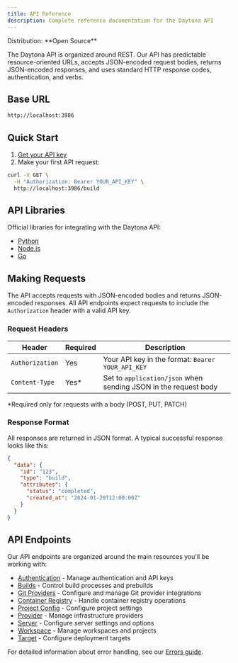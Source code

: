 ```yaml
---
title: API Reference
description: Complete reference documentation for the Daytona API
---
```



<Label>
  Distribution: **Open Source**
</Label>

The Daytona API is organized around REST. Our API has predictable resource-oriented URLs, accepts JSON-encoded request bodies, returns JSON-encoded responses, and uses standard HTTP response codes, authentication, and verbs.

## Base URL

```bash
http://localhost:3986
```

## Quick Start

1. [Get your API key](/api/authentication)
2. Make your first API request:

```bash
curl -X GET \
  -H "Authorization: Bearer YOUR_API_KEY" \
  http://localhost:3986/build
```

## API Libraries

Official libraries for integrating with the Daytona API:

- [Python](https://github.com/daytonaio/daytona-python)
- [Node.js](https://github.com/daytonaio/daytona-node)
- [Go](https://github.com/daytonaio/daytona-go)

## Making Requests

The API accepts requests with JSON-encoded bodies and returns JSON-encoded responses. All API endpoints expect requests to include the `Authorization` header with a valid API key.

### Request Headers

| Header | Required | Description |
|--------|----------|-------------|
| `Authorization` | Yes | Your API key in the format: `Bearer YOUR_API_KEY` |
| `Content-Type` | Yes* | Set to `application/json` when sending JSON in the request body |

*Required only for requests with a body (POST, PUT, PATCH)

### Response Format

All responses are returned in JSON format. A typical successful response looks like this:

```json
{
  "data": {
    "id": "123",
    "type": "build",
    "attributes": {
      "status": "completed",
      "created_at": "2024-01-20T12:00:00Z"
    }
  }
}
```

## API Endpoints

Our API endpoints are organized around the main resources you'll be working with:

- [Authentication](/api/endpoints/authentication) - Manage authentication and API keys
- [Builds](/api/endpoints/compute/builds) - Control build processes and prebuilds
- [Git Providers](/api/endpoints/git) - Configure and manage Git provider integrations
- [Container Registry](/api/endpoints/container-registry) - Handle container registry operations
- [Project Config](/api/endpoints/project-config) - Configure project settings
- [Provider](/api/endpoints/provider) - Manage infrastructure providers
- [Server](/api/endpoints/server) - Configure server settings and options
- [Workspace](/api/endpoints/workspace) - Manage workspaces and projects
- [Target](/api/endpoints/target) - Configure deployment targets

For detailed information about error handling, see our [Errors guide](/api/errors).
